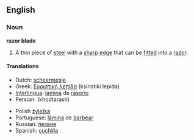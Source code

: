 ==English==

===Noun===
'''razor blade'''

# A thin piece of [[steel]] with a [[sharp]] [[edge]] that can be [[fitted]] into a [[razor]].

====Translations====
{{top}}
*Dutch: [[scheermesje]] {{n}}
*Greek: [[ξυριστική λεπίδα]] (ksiristiki lepida) {{f}}
*[[Interlingua]]: [[lamina]] de [[rasorio]]
*Persian: {{FAchar|[[خودتراش]]}} (khodtarash) 
{{mid}}
*Polish [[żyletka]] {{f}}
*Portuguese: [[lâmina]] de [[barbear]] {{f}}
*Russian: [[лезвие]] {{n}}
*Spanish: [[cuchilla]] {{f}}
{{bottom}}